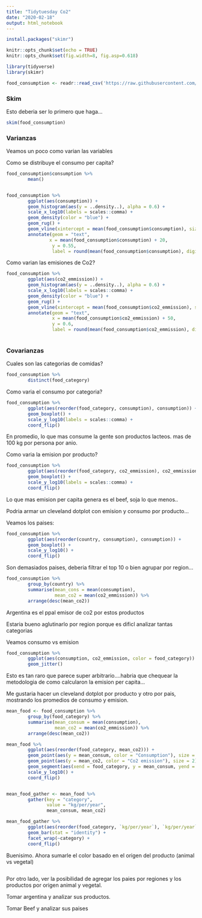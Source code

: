 ---
title: "Tidytuesday Co2"
date: "2020-02-18"
output: html_notebook
---

```{r install, eval = FALSE}
install.packages("skimr")
```

```{r setup, include=FALSE}

knitr::opts_chunk$set(echo = TRUE) 
knitr::opts_chunk$set(fig.width=8, fig.asp=0.618)  

library(tidyverse)
library(skimr)
```



```{r}
food_consumption <- readr::read_csv('https://raw.githubusercontent.com/rfordatascience/tidytuesday/master/data/2020/2020-02-18/food_consumption.csv')

```

### Skim

Esto deberia ser lo primero que haga...
```{r}
skim(food_consumption)
```

### Varianzas

Veamos un poco como varian las variables

Como se distribuye el consumo per capita?


```{r}
food_consumption$consumption %>% 
        mean()


food_consumption %>% 
        ggplot(aes(consumption)) +
        geom_histogram(aes(y = ..density..), alpha = 0.6) +
        scale_x_log10(labels = scales::comma) +
        geom_density(color = "blue") +
        geom_rug() +
        geom_vline(xintercept = mean(food_consumption$consumption), size = 1, color = "black") +
        annotate(geom = "text",
                x = mean(food_consumption$consumption) + 20,
                 y = 0.55,
                 label = round(mean(food_consumption$consumption), digits = 2))
```

Como varian las emisiones de Co2?
```{r}
food_consumption %>% 
        ggplot(aes(co2_emmission)) +
        geom_histogram(aes(y = ..density..), alpha = 0.6) +
        scale_x_log10(labels = scales::comma) +
        geom_density(color = "blue") +
        geom_rug() +
        geom_vline(xintercept = mean(food_consumption$co2_emmission), size = 1, color = "black") +
        annotate(geom = "text", 
                 x = mean(food_consumption$co2_emmission) + 50,
                 y = 0.6,
                 label = round(mean(food_consumption$co2_emmission), digits = 2)) # sacale decimales
        
```

### Covarianzas

Cuales son las categorias de comidas?
```{r}
food_consumption %>% 
        distinct(food_category)
```

Como varia el consumo por categoria?
```{r}
food_consumption %>% 
        ggplot(aes(reorder(food_category, consumption), consumption)) +
        geom_boxplot() +
        scale_y_log10(labels = scales::comma) +
        coord_flip()
```

En promedio, lo que mas consume la gente son productos lacteos. mas de 100 kg por persona por anio.

Como varia la emision por producto?

```{r}
food_consumption %>% 
        ggplot(aes(reorder(food_category, co2_emmission), co2_emmission)) +
        geom_boxplot() +
        scale_y_log10(labels = scales::comma) +
        coord_flip()
```

Lo que mas emision per capita genera es el beef, soja lo que menos..

Podria armar un cleveland dotplot con emision y consumo por producto...

Veamos los paises:

```{r}
food_consumption %>% 
        ggplot(aes(reorder(country, consumption), consumption)) +
        geom_boxplot() +
        scale_y_log10() +
        coord_flip()
```

Son demasiados paises, deberia filtrar el top 10 o bien agrupar por region...

```{r}
food_consumption %>% 
        group_by(country) %>% 
        summarise(mean_cons = mean(consumption),
                  mean_co2 = mean(co2_emmission)) %>% 
        arrange(desc(mean_co2))
```

Argentina es el ppal emisor de co2 por estos productos

Estaria bueno aglutinarlo por region porque es dificl analizar tantas categorias

Veamos consumo vs emision


```{r}
food_consumption %>% 
        ggplot(aes(consumption, co2_emmission, color = food_category)) +
        geom_jitter()
```
Esto es tan raro que parece super arbitrario....habria que chequear la metodologia de como calcularon la emision per capita...

Me gustaria hacer un cleveland dotplot por producto y otro por pais, mostrando los promedios de consumo y emision.

```{r}
mean_food <- food_consumption %>% 
        group_by(food_category) %>% 
        summarise(mean_consum = mean(consumption),
                  mean_co2 = mean(co2_emmission)) %>% 
        arrange(desc(mean_co2))

mean_food %>% 
        ggplot(aes(reorder(food_category, mean_co2))) +
        geom_point(aes(y = mean_consum, color = "Consumption"), size = 2) +
        geom_point(aes(y = mean_co2, color = "Co2 emission"), size = 2) +
        geom_segment(aes(xend = food_category, y = mean_consum, yend = mean_co2), color = "grey") +
        scale_y_log10() +
        coord_flip()
```


```{r}
```


```{r}
mean_food_gather <- mean_food %>% 
        gather(key = "category", 
               value = "kg/per/year", 
               mean_consum, mean_co2)

mean_food_gather %>% 
        ggplot(aes(reorder(food_category, `kg/per/year`), `kg/per/year`)) + 
        geom_bar(stat = "identity") +
        facet_wrap(~category) +
        coord_flip()
```
Buenisimo. Ahora sumarle el color basado en el origen del producto (animal vs vegetal)


```{r}
```



Por otro lado, ver la posibilidad de agregar los paies por regiones y los productos por origen animal y vegetal.

Tomar argentina y analizar sus productos.

Tomar Beef y analizar sus paises


